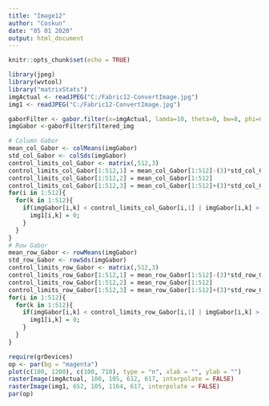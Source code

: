 ```yaml
---
title: "Image12"
author: "Coskun"
date: "05 01 2020"
output: html_document
---
```


```r
knitr::opts_chunk$set(echo = TRUE)
```

```r
library(jpeg)
library(wvtool)
library("matrixStats")
imgActual <- readJPEG("C:/Fabric12-ConvertImage.jpg")
img1 <- readJPEG("C:/Fabric12-ConvertImage.jpg")

gaborFilter <- gabor.filter(x=imgActual, lamda=10, theta=0, bw=8, phi=0, asp=0.8, disp=TRUE)
imgGabor <-gaborFilter$filtered_img

# Column Gabor
mean_col_Gabor <- colMeans(imgGabor)
std_col_Gabor <- colSds(imgGabor)
control_limits_col_Gabor <- matrix(,512,3)
control_limits_col_Gabor[1:512,1] = mean_col_Gabor[1:512]-(3)*std_col_Gabor[1:512]
control_limits_col_Gabor[1:512,2] = mean_col_Gabor[1:512]
control_limits_col_Gabor[1:512,3] = mean_col_Gabor[1:512]+(3)*std_col_Gabor[1:512]
for(i in 1:512){
  for(k in 1:512){
    if(imgGabor[i,k] < control_limits_col_Gabor[i,1] | imgGabor[i,k] > control_limits_col_Gabor[i,3] ){
      img1[i,k] = 0;
    } 
  }
}
# Row Gabor
mean_row_Gabor <- rowMeans(imgGabor)
std_row_Gabor <- rowSds(imgGabor)
control_limits_row_Gabor <- matrix(,512,3)
control_limits_row_Gabor[1:512,1] = mean_row_Gabor[1:512]-(3)*std_row_Gabor[1:512]
control_limits_row_Gabor[1:512,2] = mean_row_Gabor[1:512]
control_limits_row_Gabor[1:512,3] = mean_row_Gabor[1:512]+(3)*std_row_Gabor[1:512]
for(i in 1:512){
  for(k in 1:512){
    if(imgGabor[i,k] < control_limits_row_Gabor[i,1] | imgGabor[i,k] > control_limits_row_Gabor[i,3] ){
      img1[i,k] = 0;
    } 
  }
}

```

```r
require(grDevices)
op <- par(bg = "magenta")
plot(c(100, 1200), c(100, 710), type = "n", xlab = "", ylab = "")
rasterImage(imgActual, 100, 105, 612, 617, interpolate = FALSE)
rasterImage(img1, 652, 105, 1164, 617, interpolate = FALSE)
par(op)
```

